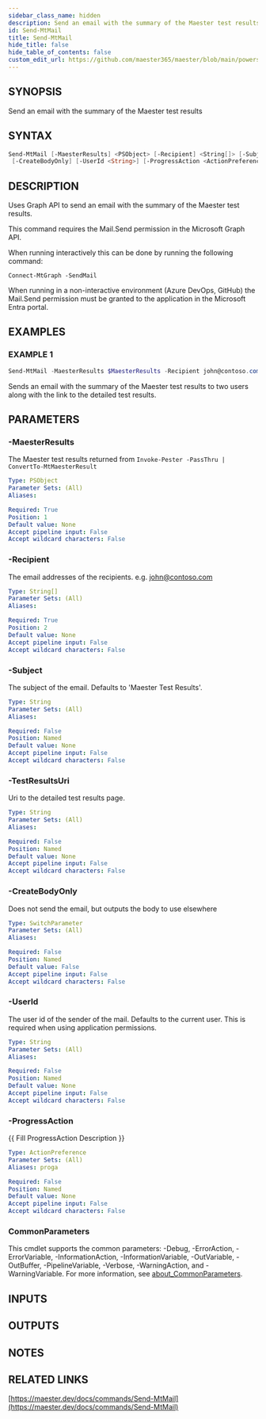 ```yaml
---
sidebar_class_name: hidden
description: Send an email with the summary of the Maester test results
id: Send-MtMail
title: Send-MtMail
hide_title: false
hide_table_of_contents: false
custom_edit_url: https://github.com/maester365/maester/blob/main/powershell/public/Send-MtMail.ps1
---
```


## SYNOPSIS

Send an email with the summary of the Maester test results

## SYNTAX

```powershell
Send-MtMail [-MaesterResults] <PSObject> [-Recipient] <String[]> [-Subject <String>] [-TestResultsUri <String>]
 [-CreateBodyOnly] [-UserId <String>] [-ProgressAction <ActionPreference>] [<CommonParameters>]
```

## DESCRIPTION

Uses Graph API to send an email with the summary of the Maester test results.

This command requires the Mail.Send permission in the Microsoft Graph API.

When running interactively this can be done by running the following command:

```
Connect-MtGraph -SendMail
```

When running in a non-interactive environment (Azure DevOps, GitHub) the Mail.Send permission
must be granted to the application in the Microsoft Entra portal.

## EXAMPLES

### EXAMPLE 1

```powershell
Send-MtMail -MaesterResults $MaesterResults -Recipient john@contoso.com, sam@contoso.com -Subject 'Maester Results' -TestResultsUri "https://github.com/contoso/maester/runs/123456789"
```

Sends an email with the summary of the Maester test results to two users along with the link to the detailed test results.

## PARAMETERS

### -MaesterResults

The Maester test results returned from `Invoke-Pester -PassThru | ConvertTo-MtMaesterResult`

```yaml
Type: PSObject
Parameter Sets: (All)
Aliases:

Required: True
Position: 1
Default value: None
Accept pipeline input: False
Accept wildcard characters: False
```

### -Recipient

The email addresses of the recipients.
e.g.
john@contoso.com

```yaml
Type: String[]
Parameter Sets: (All)
Aliases:

Required: True
Position: 2
Default value: None
Accept pipeline input: False
Accept wildcard characters: False
```

### -Subject

The subject of the email.
Defaults to 'Maester Test Results'.

```yaml
Type: String
Parameter Sets: (All)
Aliases:

Required: False
Position: Named
Default value: None
Accept pipeline input: False
Accept wildcard characters: False
```

### -TestResultsUri

Uri to the detailed test results page.

```yaml
Type: String
Parameter Sets: (All)
Aliases:

Required: False
Position: Named
Default value: None
Accept pipeline input: False
Accept wildcard characters: False
```

### -CreateBodyOnly

Does not send the email, but outputs the body to use elsewhere

```yaml
Type: SwitchParameter
Parameter Sets: (All)
Aliases:

Required: False
Position: Named
Default value: False
Accept pipeline input: False
Accept wildcard characters: False
```

### -UserId

The user id of the sender of the mail.
Defaults to the current user.
This is required when using application permissions.

```yaml
Type: String
Parameter Sets: (All)
Aliases:

Required: False
Position: Named
Default value: None
Accept pipeline input: False
Accept wildcard characters: False
```

### -ProgressAction

\{\{ Fill ProgressAction Description \}\}

```yaml
Type: ActionPreference
Parameter Sets: (All)
Aliases: proga

Required: False
Position: Named
Default value: None
Accept pipeline input: False
Accept wildcard characters: False
```

### CommonParameters

This cmdlet supports the common parameters: -Debug, -ErrorAction, -ErrorVariable, -InformationAction, -InformationVariable, -OutVariable, -OutBuffer, -PipelineVariable, -Verbose, -WarningAction, and -WarningVariable. For more information, see [about_CommonParameters](http://go.microsoft.com/fwlink/?LinkID=113216).

## INPUTS

## OUTPUTS

## NOTES

## RELATED LINKS

[https://maester.dev/docs/commands/Send-MtMail](https://maester.dev/docs/commands/Send-MtMail)
